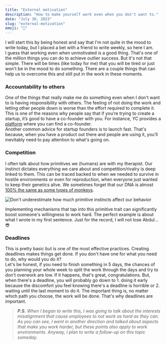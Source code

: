 ```yaml
---
title: "External motivation"
description: "How to make yourself work even when you don't want to."
date: "July 30, 2023"
slug: "external-motivation"
emoji: "🥊"
---
```


I will start this by being honest and say that I'm not quite in the mood to write today, but I placed a bet with a friend to write weekly, so here I am.
<br/>
I guess that working even when unmotivated is a good thing. That's one of the million things you can do to achieve outlier success. But it's not that simple. There will be times (like today for me) that you will be tired or just won't be in the mood to do something. There are a couple things that can help us to overcome this and still put in the work in these moments. 

### Accountability to others

One of the things that really make me do something even when I don't want to is having responsibility with others. The feeling of not doing the work and letting other people down is worse than the effort required to complete it.
<br/>
This is one of the reasons why people say that if you’re trying to create a startup, it’s good to have a co-founder with you. For instance, YC provides a [platform](https://www.ycombinator.com/cofounder-matching) where you can find a co-founder.
<br/>
Another common advice for startup founders is to launch fast. That's because, when you have a product out there and people are using it, you’ll inevitably need to pay attention to what's going on. 

### Competition

I often talk about how primitives we (humans) are with my therapist. Our instinct dictates everything we care about and competition/rivalry is deep linked to them. This can be traced backed to when we needed to survive in hostile environments or even for reproduction, when everyone just wanted to keep their genetics alive. We sometimes forget that our DNA is almost [100% the same as some types of monkeys](https://www.science.org/content/article/bonobos-join-chimps-closest-human-relatives).

![Don't underestimate how much primitive instincts affect our behavior](/images/monkey.jpeg)

Implementing mechanisms that tap into this primitive trait can significantly boost someone's willingness to work hard. The perfect example is about what I wrote in my first sentence. Just for the record, I will not lose Abdul… 😎

### Deadlines

This is pretty basic but is one of the most effective practices. Creating deadlines makes things get done. If you don't have one for what you need to do, why would you do it? 
<br/>
Let's be honest, if you need to finish something in 5 days, the chances of you planning your whole week to split the work through the days and try to don't overwork are low. If it happens, that's great, congratulations. But, when there's a deadline, you will probably go down to 1. doing it early because the discomfort you feel knowing there's a deadline is horrible or 2. waiting until the last moment to do it. The important thing is, no matter which path you choose, the work will be done. That's why deadlines are important.
<br/>
> ***P.S.** When I began to write this, I was going to talk about the interests misalignment that cause employees to not work as hard as they can. As you can see, I went in another direction and talked about aspects that make you work harder, but these points also apply to work environments. Anyway, I plan to write a follow-up on this topic someday.*